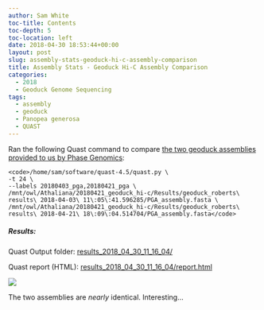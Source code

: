 ```yaml
---
author: Sam White
toc-title: Contents
toc-depth: 5
toc-location: left
date: 2018-04-30 18:53:44+00:00
layout: post
slug: assembly-stats-geoduck-hi-c-assembly-comparison
title: Assembly Stats - Geoduck Hi-C Assembly Comparison
categories:
  - 2018
  - Geoduck Genome Sequencing
tags:
  - assembly
  - geoduck
  - Panopea generosa
  - QUAST
---
```


Ran the following Quast command to compare [the two geoduck assemblies provided to us by Phase Genomics](https://robertslab.github.io/sams-notebook/posts/2018/2018-04-21-data-management-geoduck-phase-genomics-hi-c-data/):


    
    <code>/home/sam/software/quast-4.5/quast.py \
    -t 24 \
    --labels 20180403_pga,20180421_pga \
    /mnt/owl/Athaliana/20180421_geoduck_hi-c/Results/geoduck_roberts\ results\ 2018-04-03\ 11\:05\:41.596285/PGA_assembly.fasta \
    /mnt/owl/Athaliana/20180421_geoduck_hi-c/Results/geoduck_roberts\ results\ 2018-04-21\ 18\:09\:04.514704/PGA_assembly.fasta</code>





##### Results:



Quast Output folder: [results_2018_04_30_11_16_04/](https://owl.fish.washington.edu/Athaliana/quast_results/results_2018_04_30_11_16_04/)

Quast report (HTML): [results_2018_04_30_11_16_04/report.html](https://owl.fish.washington.edu/Athaliana/quast_results/results_2018_04_30_11_16_04/report.html)

![](https://owl.fish.washington.edu/Athaliana/20180430_quast_pga_assemblies.png)

The two assemblies are _nearly_ identical. Interesting...

